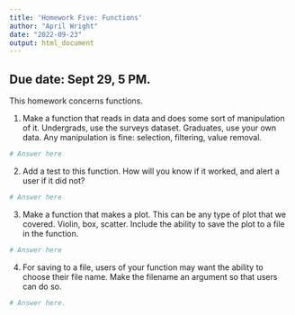 ```yaml
---
title: 'Homework Five: Functions'
author: "April Wright"
date: "2022-09-23"
output: html_document
---
```

## Due date: Sept 29, 5 PM.

This homework concerns functions.

1. Make a function that reads in data and does some sort of manipulation of it. Undergrads, use the surveys dataset. Graduates, use your own data. Any manipulation is fine: selection, filtering, value removal. 

```r

# Answer here
```

2. Add a test to this function. How will you know if it worked, and alert a user if it did not?

```r
# Answer here
```

3. Make a function that makes a plot. This can be any type of plot that we covered. Violin, box, scatter. Include the ability to save the plot to a file in the function.

```r
# Answer here
```

4. For saving to a file, users of your function may want the ability to choose their file name. Make the filename an argument so that users can do so.

```r
# Answer here.

```
